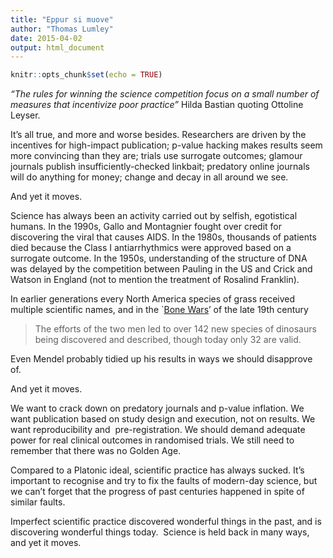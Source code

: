```yaml
---
title: "Eppur si muove"
author: "Thomas Lumley"
date: 2015-04-02
output: html_document
---
```


```r
knitr::opts_chunk$set(echo = TRUE)
```
*“The rules for winning the science competition focus on a small number of measures that incentivize poor practice”* Hilda Bastian quoting Ottoline Leyser.

It’s all true, and more and worse besides. Researchers are driven by the incentives for high-impact publication; p-value hacking makes results seem more convincing than they are; trials use surrogate outcomes; glamour journals publish insufficiently-checked linkbait; predatory online journals will do anything for money; change and decay in all around we see.

And yet it moves. 

Science has always been an activity carried out by selfish, egotistical humans. In the 1990s, Gallo and Montagnier fought over credit for discovering the viral that causes AIDS. In the 1980s, thousands of patients died because the Class I antiarrhythmics were approved based on a surrogate outcome. In the 1950s, understanding of the structure of DNA was delayed by the competition between Pauling in the US and Crick and Watson in England (not to mention the treatment of Rosalind Franklin). 

In earlier generations every North America species of grass received multiple scientific names, and in the `[Bone Wars](http://en.wikipedia.org/wiki/Bone_Wars)’ of the late 19th century

> The efforts of the two men led to over 142 new species of dinosaurs being discovered and described, though today only 32 are valid.   

Even Mendel probably tidied up his results in ways we should disapprove of. 

And yet it moves.

We want to crack down on predatory journals and p-value inflation. We want publication based on study design and execution, not on results. We want reproducibility and  pre-registration. We should demand adequate power for real clinical outcomes in randomised trials. We still need to remember that there was no Golden Age. 

Compared to a Platonic ideal, scientific practice has always sucked. It’s important to recognise and try to fix the faults of modern-day science, but we can’t forget that the progress of past centuries happened in spite of similar faults.

Imperfect scientific practice discovered wonderful things in the past, and is discovering wonderful things today.  Science is held back in many ways, and yet it moves. 
